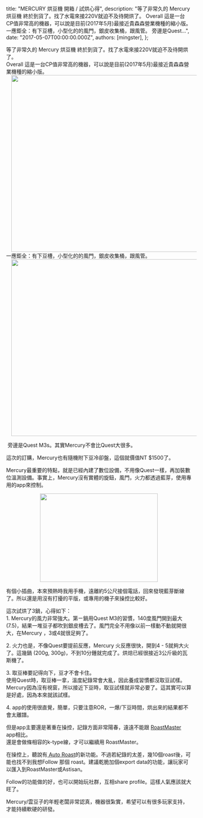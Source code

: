 
  title: "MERCURY 烘豆機 開箱 / 試烘心得",
  description: "等了非常久的 Mercury 烘豆機 終於到貨了。找了水電來接220V就迫不及待開烘了。 Overall 這是一台CP值非常高的機器，可以說是目前(2017年5月)最接近貴森森營業機種的縮小版。 一應鉅全：有下豆槽，小型化的的風門，銀皮收集桶，跟風管。 旁邊是Quest...",
  date: "2017-05-07T00:00:00.000Z",
  authors: [mingster],
};

<div class="separator" style="clear:both;text-align:left;">等了非常久的 Mercury 烘豆機 終於到貨了。找了水電來接220V就迫不及待開烘了。</div>
<div class="separator" style="clear:both;text-align:left;">Overall 這是一台CP值非常高的機器，可以說是目前(2017年5月)最接近貴森森營業機種的縮小版。</div>
<div class="separator" style="clear:both;text-align:center;"><a href="https://mingster.files.wordpress.com/2017/05/c4af4-img_2107.jpg" style="margin-left:1em;margin-right:1em;"><img border="0" height="480" src="/img/c4af4-img_2107.jpg?w=300" width="640" /></a></div>
<div class="separator" style="clear:both;text-align:left;">一應鉅全：有下豆槽，小型化的的風門，銀皮收集桶，跟風管。</div>
<div class="separator" style="clear:both;text-align:center;"></div>
<div class="separator" style="clear:both;text-align:center;"><a href="https://mingster.files.wordpress.com/2017/05/84b89-img_2105.jpg" style="margin-left:1em;margin-right:1em;"><img border="0" height="480" src="/img/84b89-img_2105.jpg?w=300" width="640" /></a></div>
<p> 旁邊是Quest M3s。其實Mercury不會比Quest大很多。</p>
<p>這次的訂購，Mercury也有隨機附下豆冷卻盤，這個就價值NT $1500了。</p>
<p>Mercury最重要的特點，就是已經內建了數位設備，不用像Quest一樣，再加裝數位溫測設備。事實上，Mercury沒有實體的旋鈕，風門，火力都透過藍芽，使用專用的app來控制。
<div class="separator" style="clear:both;text-align:center;"><a href="https://mingster.files.wordpress.com/2017/05/6bc9e-img_0159.png" style="margin-left:1em;margin-right:1em;"><img border="0" height="240" src="/img/6bc9e-img_0159.png?w=300" width="320" /></a></div>
<p>有個小插曲，本來預熱時我用手機，遠離約5公尺接個電話，回來發現藍芽斷線了。所以還是用沒有打擾的平版，或專用的機子來操控比較好。</p>
<p>這次試烘了3鍋，心得如下：<br />1. Mercury的風力非常強大。第ㄧ鍋用Quest M3的習慣，140度風門開到最大(7.5)，結果一堆豆子都吹到銀皮槽去了。風門完全不用像以前一樣動不動就開很大，在Mercury ，3或4就很足夠了。</p>
<p>2. 火力也是，不像Quest要提前反應，Mercury 火反應很快，開到4 - 5就夠大火了。這幾鍋 (200g, 300g)，不到10分鍾就完成了。烘焙已經很接近3公斤級的瓦斯機了。</p>
<p>3. 取豆棒要記得向下，豆才不會卡住。<br />使用Quest時，取豆棒一拿，溫度紀錄常會大亂，因此養成習慣都沒取豆試樣。<br />Mercury因為沒有視窗，所以接近下豆時，取豆試樣就非常必要了。這其實可以算是好處，因為本來就該試樣。
<div></div>
<p>4. app的使用很直覺，簡單，只要注意ROR，一爆/下豆時間，烘出來的結果都不會太離譜。</p>
<p>但是app主要還是著重在操控，記錄方面非常陽春，遠遠不能跟 <a href="https://itunes.apple.com/tw/app/roastmaster/id375526217?mt=8" target="_blank">RoastMaster</a> app相比。<br />還是會做條相容的k-type線，才可以繼續用 RoastMaster。</p>
<p>在操控上，聽說有<a href="https://youtu.be/xTmC7iFM_aI" target="_blank"> Auto Roast</a>的新功能。不過若紀錄的太差，幾10個roast後，可能也找不到我想Follow 那個 roast。建議乾脆加個export data的功能，讓玩家可以匯入到RoastMaster或Astisan。</p>
<p>Follow的功能做的好，也可以開始玩社群，互相share profile。這樣人氣應該就大旺了。</p>
<p>Mercury/雲豆子的年輕老闆非常認真，機器很紮實，希望可以有很多玩家支持，才能持續軟硬的研發。</p>
